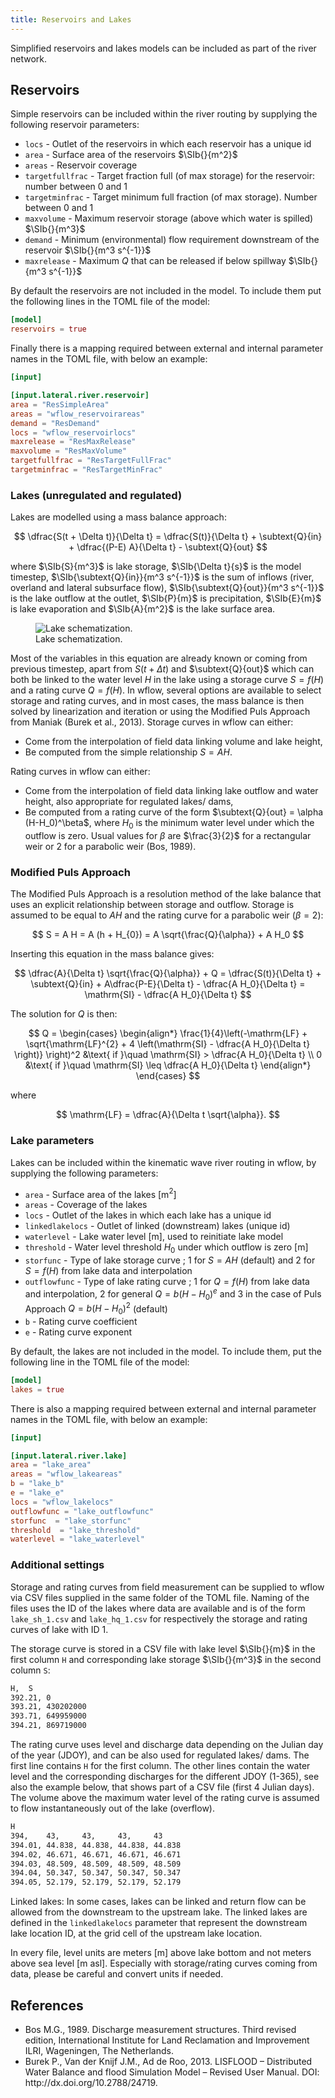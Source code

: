 ```yaml
---
title: Reservoirs and Lakes
---
```


Simplified reservoirs and lakes models can be included as part of the river network.

## Reservoirs
Simple reservoirs can be included within the river routing by supplying the following reservoir
parameters:

+ `locs` - Outlet of the reservoirs in which each reservoir has a unique id
+ `area` - Surface area of the reservoirs $\SIb{}{m^2}$
+ `areas` - Reservoir coverage
+ `targetfullfrac` - Target fraction full (of max storage) for the reservoir: number between
  0 and 1
+ `targetminfrac` - Target minimum full fraction (of max storage). Number between 0 and 1
+ `maxvolume` - Maximum reservoir storage (above which water is spilled) $\SIb{}{m^3}$
+ `demand` - Minimum (environmental) flow requirement downstream of the reservoir  $\SIb{}{m^3 s^{-1}}$
+ `maxrelease` - Maximum $Q$ that can be released if below spillway $\SIb{}{m^3 s^{-1}}$

By default the reservoirs are not included in the model. To include them put the following
lines in the TOML file of the model:

```toml
[model]
reservoirs = true
```
Finally there is a mapping required between external and internal parameter names in the TOML
file, with below an example:

```toml
[input]

[input.lateral.river.reservoir]
area = "ResSimpleArea"
areas = "wflow_reservoirareas"
demand = "ResDemand"
locs = "wflow_reservoirlocs"
maxrelease = "ResMaxRelease"
maxvolume = "ResMaxVolume"
targetfullfrac = "ResTargetFullFrac"
targetminfrac = "ResTargetMinFrac"
```
### Lakes (unregulated and regulated)
Lakes are modelled using a mass balance approach:

$$
    \dfrac{S(t + \Delta t)}{\Delta t} = \dfrac{S(t)}{\Delta t} + \subtext{Q}{in} + \dfrac{(P-E) A}{\Delta t} - \subtext{Q}{out}
$$

where $\SIb{S}{m^3}$ is lake storage, $\SIb{\Delta t}{s}$ is the model timestep,
$\SIb{\subtext{Q}{in}}{m^3 s^{-1}}$ is the sum of inflows (river, overland and lateral
subsurface flow), $\SIb{\subtext{Q}{out}}{m^3 s^{-1}}$ is the lake outflow at the outlet,
$\SIb{P}{m}$ is precipitation, $\SIb{E}{m}$ is lake evaporation and $\SIb{A}{m^2}$ is the lake
surface area.

![Lake schematization.](../../images/lake.png)

Most of the variables in this equation are already known or coming from previous timestep,
apart from $S(t+ \Delta t)$ and $\subtext{Q}{out}$ which can both be linked to the water level
$H$ in the lake using a storage curve $S = f(H)$ and a rating curve $Q = f(H)$. In wflow,
several options are available to select storage and rating curves, and in most cases, the mass
balance is then solved by linearization and iteration or using the Modified Puls Approach from
Maniak (Burek et al., 2013). Storage curves in wflow can either:

+ Come from the interpolation of field data linking volume and lake height,
+ Be computed from the simple relationship $S = A H$.

Rating curves in wflow can either:

+ Come from the interpolation of field data linking lake outflow and water height, also
  appropriate for regulated lakes/ dams,
+ Be computed from a rating curve of the form $\subtext{Q}{out} = \alpha (H-H_0)^\beta$, where
  $H_{0}$ is the minimum water level under which the outflow is zero. Usual values for $\beta$
  are $\frac{3}{2}$ for a rectangular weir or $2$ for a parabolic weir (Bos, 1989).

### Modified Puls Approach
The Modified Puls Approach is a resolution method of the lake balance that uses an explicit
relationship between storage and outflow. Storage is assumed to be equal to $A H$ and the
rating curve for a parabolic weir ($\beta = 2$):

$$
    S = A H = A  (h + H_{0}) = A \sqrt{\frac{Q}{\alpha}} + A H_0
$$

Inserting this equation in the mass balance gives:

$$
    \dfrac{A}{\Delta t} \sqrt{\frac{Q}{\alpha}} + Q = \dfrac{S(t)}{\Delta t} + \subtext{Q}{in} +
    A\dfrac{P-E}{\Delta t} - \dfrac{A H_0}{\Delta t} = \mathrm{SI} - \dfrac{A H_0}{\Delta t}
$$

The solution for $Q$ is then:

$$
  Q =
    \begin{cases}
      \begin{align*}
        \frac{1}{4}\left(-\mathrm{LF} + \sqrt{\mathrm{LF}^{2} + 4  \left(\mathrm{SI} - \dfrac{A H_0}{\Delta t} \right)}
        \right)^2 &\text{ if }\quad \mathrm{SI} > \dfrac{A H_0}{\Delta t} \\
        0 &\text{ if }\quad \mathrm{SI} \leq \dfrac{A H_0}{\Delta t}
      \end{align*}
    \end{cases}
$$

where

$$
 \mathrm{LF} = \dfrac{A}{\Delta t \sqrt{\alpha}}.
$$

### Lake parameters
Lakes can be included within the kinematic wave river routing in wflow, by supplying the
following parameters:

+ `area` - Surface area of the lakes [m$^2$]
+ `areas` - Coverage of the lakes
+ `locs` - Outlet of the lakes in which each lake has a unique id
+ `linkedlakelocs` - Outlet of linked (downstream) lakes (unique id)
+ `waterlevel` - Lake water level [m], used to reinitiate lake model
+ `threshold` - Water level threshold $H_{0}$ under which outflow is zero [m]
+ `storfunc` - Type of lake storage curve ; 1 for $S = AH$ (default) and 2 for $S = f(H)$ from
  lake data and interpolation
+ `outflowfunc` - Type of lake rating curve ; 1 for $Q = f(H)$ from lake data and
  interpolation, 2 for general $Q = b(H - H_{0})^{e}$ and 3 in the case of Puls Approach
  $Q = b(H - H_{0})^{2}$ (default)
+ `b` -  Rating curve coefficient
+ `e` - Rating curve exponent

By default, the lakes are not included in the model. To include them, put the following line in
the TOML file of the model:

```toml
[model]
lakes = true
```
There is also a mapping required between external and internal parameter names in the TOML
file, with below an example:

```toml
[input]

[input.lateral.river.lake]
area = "lake_area"
areas = "wflow_lakeareas"
b = "lake_b"
e = "lake_e"
locs = "wflow_lakelocs"
outflowfunc = "lake_outflowfunc"
storfunc  = "lake_storfunc"
threshold  = "lake_threshold"
waterlevel = "lake_waterlevel"
```

### Additional settings
Storage and rating curves from field measurement can be supplied to wflow via CSV files
supplied in the same folder of the TOML file. Naming of the files uses the ID of the lakes
where data are available and is of the form `lake_sh_1.csv` and `lake_hq_1.csv` for
respectively the storage and rating curves of lake with ID 1.

The storage curve is stored in a CSV file with lake level $\SIb{}{m}$ in the first column `H`
and corresponding lake storage $\SIb{}{m^3}$ in the second column `S`:

```bash
H,  S
392.21, 0
393.21, 430202000
393.71, 649959000
394.21, 869719000
```

The rating curve uses level and discharge data depending on the Julian day of the year (JDOY),
and can be also used for regulated lakes/ dams. The first line contains `H` for the first
column. The other lines contain the water level and the corresponding discharges for the
different JDOY (1-365), see also the example below, that shows part of a CSV file (first 4
Julian days). The volume above the maximum water level of the rating curve is assumed to flow
instantaneously out of the lake (overflow).

```bash
H
394,    43,     43,     43,     43
394.01, 44.838, 44.838, 44.838, 44.838
394.02, 46.671, 46.671, 46.671, 46.671
394.03, 48.509, 48.509, 48.509, 48.509
394.04, 50.347, 50.347, 50.347, 50.347
394.05, 52.179, 52.179, 52.179, 52.179
```

Linked lakes: In some cases, lakes can be linked and return flow can be allowed from the
downstream to the upstream lake. The linked lakes are defined in the `linkedlakelocs` parameter
that represent the downstream lake location ID, at the grid cell of the upstream lake location.

::: {.callout-note}
In every file, level units are meters [m] above lake bottom and not meters above sea level [m
asl]. Especially with storage/rating curves coming from data, please be careful and convert
units if needed.
:::

## References
+ Bos M.G., 1989. Discharge measurement structures. Third revised edition, International
  Institute for Land Reclamation and Improvement ILRI, Wageningen, The Netherlands.
+ Burek P., Van der Knijf J.M., Ad de Roo, 2013. LISFLOOD – Distributed Water Balance and flood
  Simulation Model – Revised User Manual. DOI: http://dx.doi.org/10.2788/24719.